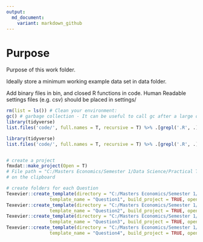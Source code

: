 ```yaml
---
output:
  md_document:
    variant: markdown_github
---
```


# Purpose

Purpose of this work folder.

Ideally store a minimum working example data set in data folder.

Add binary files in bin, and closed R functions in code. Human Readable settings files (e.g. csv) should be placed in settings/


```r

rm(list = ls()) # Clean your environment:
gc() # garbage collection - It can be useful to call gc after a large object has been removed, as this may prompt R to return memory to the operating system.
library(tidyverse)
list.files('code/', full.names = T, recursive = T) %>% .[grepl('.R', .)] %>% as.list() %>% walk(~source(.))
```


```r

library(tidyverse)
list.files('code/', full.names = T, recursive = T) %>% .[grepl('.R', .)] %>% as.list() %>% walk(~source(.))


# create a project
fmxdat::make_project(Open = T)
# File path = "C:/Masters Economics/Semester 1/Data Science/Practical Test"
# on the clipboard

# create folders for each Question
Texevier::create_template(directory = "C:/Masters Economics/Semester 1/Data Science/Practical2022/23365935",
                template_name = "Question1", build_project = TRUE, open_project = TRUE)
Texevier::create_template(directory = "C:/Masters Economics/Semester 1/Data Science/Practical2022/23365935",
                template_name = "Question2", build_project = TRUE, open_project = TRUE)
Texevier::create_template(directory = "C:/Masters Economics/Semester 1/Data Science/Practical2022/23365935",
                template_name = "Question3", build_project = TRUE, open_project = TRUE)
Texevier::create_template(directory = "C:/Masters Economics/Semester 1/Data Science/Practical2022/23365935",
                template_name = "Question4", build_project = TRUE, open_project = TRUE)
```

